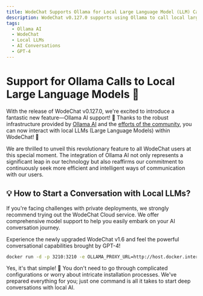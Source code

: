 ```yaml
---
title: WodeChat Supports Ollama for Local Large Language Model (LLM) Calls
description: WodeChat v0.127.0 supports using Ollama to call local large language models.
tags:
  - Ollama AI
  - WodeChat
  - Local LLMs
  - AI Conversations
  - GPT-4
---
```


# Support for Ollama Calls to Local Large Language Models 🦙

With the release of WodeChat v0.127.0, we're excited to introduce a fantastic new feature—Ollama AI support! 🤯 Thanks to the robust infrastructure provided by [Ollama AI](https://ollama.ai/) and the [efforts of the community](https://github.com/lobehub/lobe-chat/pull/1265), you can now interact with local LLMs (Large Language Models) within WodeChat! 🤩

We are thrilled to unveil this revolutionary feature to all WodeChat users at this special moment. The integration of Ollama AI not only represents a significant leap in our technology but also reaffirms our commitment to continuously seek more efficient and intelligent ways of communication with our users.

## 💡 How to Start a Conversation with Local LLMs?

If you're facing challenges with private deployments, we strongly recommend trying out the WodeChat Cloud service. We offer comprehensive model support to help you easily embark on your AI conversation journey.

Experience the newly upgraded WodeChat v1.6 and feel the powerful conversational capabilities brought by GPT-4!

```bash
docker run -d -p 3210:3210 -e OLLAMA_PROXY_URL=http://host.docker.internal:11434/v1 lobehub/lobe-chat
```

Yes, it's that simple! 🤩 You don't need to go through complicated configurations or worry about intricate installation processes. We've prepared everything for you; just one command is all it takes to start deep conversations with local AI.
